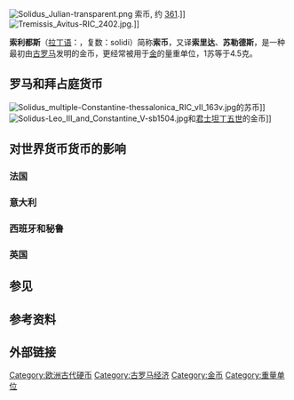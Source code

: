 {{Refimprove|time=2010-05-5}} 
{{Otheruses|subject=索利都斯 (钱币)|other=索利都斯的其它意思|索利都斯 (消歧义)}}
[[Image:Solidus_Julian-transparent.png|thumb]] 索币, 约 [[361|361]].]]
[[Image:Tremissis_Avitus-RIC_2402.jpg|thumb]].]]

'''索利都斯'''（[[拉丁语|拉丁语]]：{{lang|la|Solidus}}，复数：solidi）简称'''索币'''，又译'''索里达'''、'''苏勒德斯'''，是一种最初由[[古罗马|古罗马]]发明的金币，更经常被用于[[金|金]]的量重单位，1苏等于4.5克。

==罗马和拜占庭货币==
[[Image:Solidus_multiple-Constantine-thessalonica_RIC_vII_163v.jpg|thumb]]的苏币]]
[[Image:Solidus-Leo_III_and_Constantine_V-sb1504.jpg|thumb]]和[[君士坦丁五世|君士坦丁五世]]的金币]]
==对世界货币货币的影响==

===法国===
===意大利=== 
===西班牙和秘鲁=== 
===英国===

==参见==
==参考资料== 
==外部链接==

[[Category:欧洲古代硬币|Category:欧洲古代硬币]]
[[Category:古罗马经济|Category:古罗马经济]]
[[Category:金币|Category:金币]]
[[Category:重量单位|Category:重量单位]]